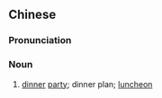 {{also|饭局}}
==Chinese==
{{zh-forms|s=饭局}}

===Pronunciation===
{{zh-pron
|m=fànjú
|c=faan6 guk6
|cat=n
}}

===Noun===
{{zh-noun}}

# [[dinner]] [[party]]; dinner plan; [[luncheon]]